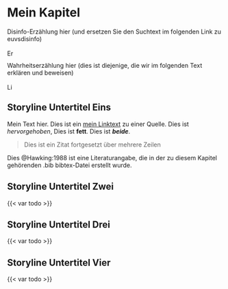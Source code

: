 # Mein Kapitel {#sec-my-chapter}

<!-- Dies ist ein Kommentar, oben und unten bleiben Leerzeilen -->

\index{MeinErstesSchlüsselwort}
\index{MeinErstesSchlüsselwort!ErstesUnterthema}
\index{MeinErstesSchlüsselwort!ZweitesUnterthema}
\index{MeinZweitesSchlüsselwort}
\index{MeinZweitesSchlüsselwort!ErstesUnterthema}
\index{MeinZweitesSchlüsselwort!ZweitesUnterthema}

::: {.callout-caution title=„Mythos“}
Disinfo-Erzählung hier (und ersetzen Sie den Suchtext im folgenden Link zu euvsdisinfo)
[<br></br>![Erkläre den Link in diesem ALT-Text](../all_common_img/EUvsDisinfo_faviconV2.png){height=1em}](https://euvsdisinfo.eu/disinformation-cases/?text=MyFirstKeyword+MySecondKeyword&disinfo_language[]=Englisch&sort=relevant)
:::

::: {.callout-tip title=„Wahrheit“}
Wahrheitserzählung hier (dies ist diejenige, die wir im folgenden Text erklären und beweisen)
[<br></br>![Link to Wikipedia](../all_common_img/Wikipedia.png){height=1em}](https://en.wikipedia.org/wiki/Mariupol_theatre_airstrike)
:::

## Storyline Untertitel Eins

Mein Text hier. Dies ist ein [mein Linktext](https://URL) zu einer Quelle. Dies ist *hervorgehoben*, Dies ist __fett__. Dies ist __*beide*__. 

> Dies ist ein Zitat
> fortgesetzt über mehrere Zeilen

Dies @Hawking:1988 ist eine Literaturangabe, die in der zu diesem Kapitel gehörenden .bib bibtex-Datei erstellt wurde. 


## Storyline Untertitel Zwei

<!-- {{< lipsum 2 >}} ist nur ein Platzhalter für Blindtext -->

{{< var todo >}}

## Storyline Untertitel Drei

{{< var todo >}}

## Storyline Untertitel Vier

{{< var todo >}}

